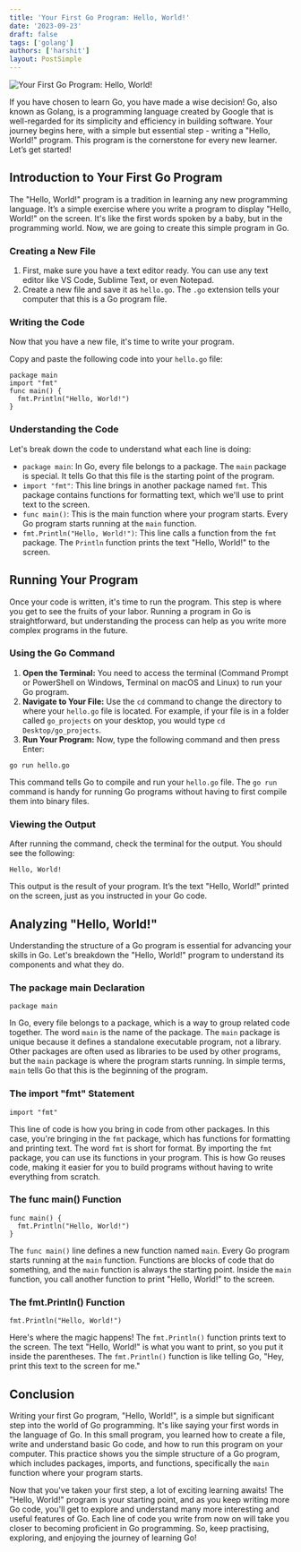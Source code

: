 ```yaml
---
title: 'Your First Go Program: Hello, World!'
date: '2023-09-23'
draft: false
tags: ['golang']
authors: ['harshit']
layout: PostSimple
---
```


![Your First Go Program: Hello, World!](/static/images/blog/Your-First-Go-Program-Hello-World.png)

If you have chosen to learn Go, you have made a wise decision! Go, also known as Golang, is a programming language created by Google that is well-regarded for its simplicity and efficiency in building software. Your journey begins here, with a simple but essential step - writing a "Hello, World!" program. This program is the cornerstone for every new learner. Let’s get started!

## **Introduction to Your First Go Program**

The "Hello, World!" program is a tradition in learning any new programming language. It’s a simple exercise where you write a program to display "Hello, World!" on the screen. It's like the first words spoken by a baby, but in the programming world. Now, we are going to create this simple program in Go.

### **Creating a New File**

1. First, make sure you have a text editor ready. You can use any text editor like VS Code, Sublime Text, or even Notepad.
2. Create a new file and save it as `hello.go`. The `.go` extension tells your computer that this is a Go program file.

### **Writing the Code**

Now that you have a new file, it's time to write your program.

Copy and paste the following code into your `hello.go` file:

```
package main
import "fmt"
func main() {
  fmt.Println("Hello, World!")
}
```

### **Understanding the Code**

Let's break down the code to understand what each line is doing:

- `package main`: In Go, every file belongs to a package. The `main` package is special. It tells Go that this file is the starting point of the program.
- `import "fmt"`: This line brings in another package named `fmt`. This package contains functions for formatting text, which we'll use to print text to the screen.
- `func main()`: This is the main function where your program starts. Every Go program starts running at the `main` function.
- `fmt.Println("Hello, World!")`: This line calls a function from the `fmt` package. The `Println` function prints the text "Hello, World!" to the screen.

## **Running Your Program**

Once your code is written, it's time to run the program. This step is where you get to see the fruits of your labor. Running a program in Go is straightforward, but understanding the process can help as you write more complex programs in the future.

### **Using the Go Command**

1. **Open the Terminal:** You need to access the terminal (Command Prompt or PowerShell on Windows, Terminal on macOS and Linux) to run your Go program.
2. **Navigate to Your File:** Use the `cd` command to change the directory to where your `hello.go` file is located. For example, if your file is in a folder called `go_projects` on your desktop, you would type `cd Desktop/go_projects`.
3. **Run Your Program:** Now, type the following command and then press Enter:

```
go run hello.go
```

This command tells Go to compile and run your `hello.go` file. The `go run` command is handy for running Go programs without having to first compile them into binary files.

### **Viewing the Output**

After running the command, check the terminal for the output. You should see the following:

```
Hello, World!
```

This output is the result of your program. It’s the text "Hello, World!" printed on the screen, just as you instructed in your Go code.

## **Analyzing "Hello, World!"**

Understanding the structure of a Go program is essential for advancing your skills in Go. Let's breakdown the "Hello, World!" program to understand its components and what they do.

### **The package main Declaration**

```
package main
```

In Go, every file belongs to a package, which is a way to group related code together. The word `main` is the name of the package. The `main` package is unique because it defines a standalone executable program, not a library. Other packages are often used as libraries to be used by other programs, but the `main` package is where the program starts running. In simple terms, `main` tells Go that this is the beginning of the program.

### **The import "fmt" Statement**

```
import "fmt"
```

This line of code is how you bring in code from other packages. In this case, you're bringing in the `fmt` package, which has functions for formatting and printing text. The word `fmt` is short for format. By importing the `fmt` package, you can use its functions in your program. This is how Go reuses code, making it easier for you to build programs without having to write everything from scratch.

### **The func main() Function**

```
func main() {
  fmt.Println("Hello, World!")
}
```

The `func main()` line defines a new function named `main`. Every Go program starts running at the `main` function. Functions are blocks of code that do something, and the `main` function is always the starting point. Inside the `main` function, you call another function to print "Hello, World!" to the screen.

### **The fmt.Println() Function**

```
fmt.Println("Hello, World!")
```

Here's where the magic happens! The `fmt.Println()` function prints text to the screen. The text "Hello, World!" is what you want to print, so you put it inside the parentheses. The `fmt.Println()` function is like telling Go, "Hey, print this text to the screen for me."

## Conclusion

Writing your first Go program, "Hello, World!", is a simple but significant step into the world of Go programming. It's like saying your first words in the language of Go. In this small program, you learned how to create a file, write and understand basic Go code, and how to run this program on your computer. This practice shows you the simple structure of a Go program, which includes packages, imports, and functions, specifically the `main` function where your program starts.

Now that you've taken your first step, a lot of exciting learning awaits! The "Hello, World!" program is your starting point, and as you keep writing more Go code, you'll get to explore and understand many more interesting and useful features of Go. Each line of code you write from now on will take you closer to becoming proficient in Go programming. So, keep practising, exploring, and enjoying the journey of learning Go!

